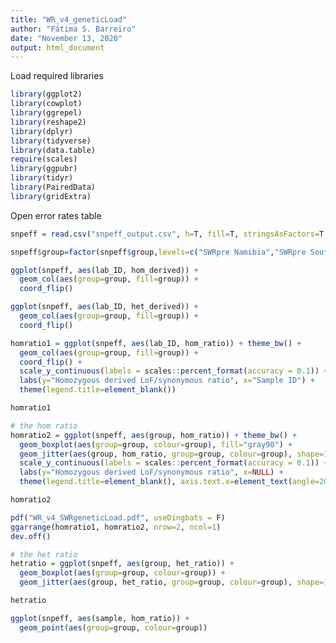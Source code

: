 ```yaml
---
title: "WR_v4_geneticLoad"
author: "Fátima S. Barreiro"
date: "November 13, 2020"
output: html_document
---
```



Load required libraries
```r
library(ggplot2)
library(cowplot)
library(ggrepel)
library(reshape2)
library(dplyr)
library(tidyverse)
library(data.table)
require(scales)
library(ggpubr)
library(tidyr)
library(PairedData)
library(gridExtra)
```



Open error rates table
```r
snpeff = read.csv("snpeff_output.csv", h=T, fill=T, stringsAsFactors=T, fileEncoding="latin1")
```






```r
snpeff$group=factor(snpeff$group,levels=c("SWRpre Namibia","SWRpre South Africa","SWRpost South Africa", "SWRpost captive"))
```

```r
ggplot(snpeff, aes(lab_ID, hom_derived)) + 
  geom_col(aes(group=group, fill=group)) +
  coord_flip()

ggplot(snpeff, aes(lab_ID, het_derived)) + 
  geom_col(aes(group=group, fill=group)) +
  coord_flip()
```



```r
homratio1 = ggplot(snpeff, aes(lab_ID, hom_ratio)) + theme_bw() +
  geom_col(aes(group=group, fill=group)) +
  coord_flip() +
  scale_y_continuous(labels = scales::percent_format(accuracy = 0.1)) +
  labs(y="Homozygous derived LoF/synonymous ratio", x="Sample ID") +
  theme(legend.title=element_blank())

homratio1
```




```r
# the hom ratio
homratio2 = ggplot(snpeff, aes(group, hom_ratio)) + theme_bw() +
  geom_boxplot(aes(group=group, colour=group), fill="gray90") +
  geom_jitter(aes(group, hom_ratio, group=group, colour=group), shape=17, position=position_jitter(0.11), cex=2, alpha=.7) +
  scale_y_continuous(labels = scales::percent_format(accuracy = 0.1)) +
  labs(y="Homozygous derived LoF/synonymous ratio", x=NULL) +
  theme(legend.title=element_blank(), axis.text.x=element_text(angle=20, hjust=1))

homratio2


```


```r
pdf("WR_v4_SWRgeneticLoad.pdf", useDingbats = F)
ggarrange(homratio1, homratio2, nrow=2, ncol=1)
dev.off()
```




```r
# the het ratio
hetratio = ggplot(snpeff, aes(group, het_ratio)) + 
  geom_boxplot(aes(group=group, colour=group)) +
  geom_jitter(aes(group, het_ratio, group=group, colour=group), shape=17, position=position_jitter(0.11), cex=2, alpha=.7)

hetratio
```



```r
ggplot(snpeff, aes(sample, hom_ratio)) + 
  geom_point(aes(group=group, colour=group))
```







